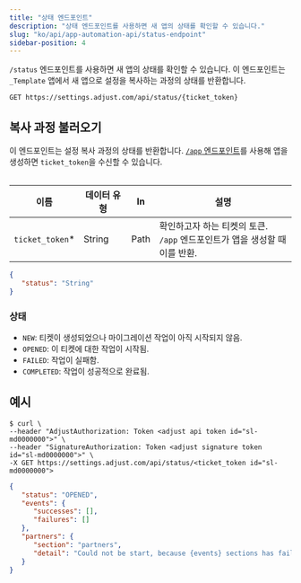 ```yaml
---
title: "상태 엔드포인트"
description: "상태 엔드포인트를 사용하면 새 앱의 상태를 확인할 수 있습니다."
slug: "ko/api/app-automation-api/status-endpoint"
sidebar-position: 4
---
```


`/status` 엔드포인트를 사용하면 새 앱의 상태를 확인할 수 있습니다. 이 엔드포인트는 `_Template` 앱에서 새 앱으로 설정을 복사하는 과정의 상태를 반환합니다.

```http
GET https://settings.adjust.com/api/status/{ticket_token}
```

## 복사 과정 불러오기

이 엔드포인트는 설정 복사 과정의 상태를 반환합니다. [`/app` 엔드포인트](/ko/api/app-automation-api/app-endpoint)를 사용해 앱을 생성하면 `ticket_token`을 수신할 수 있습니다.

<Table>

| 이름             | 데이터 유형 | In   | 설명                                                                             |
| ---------------- | ----------- | ---- | -------------------------------------------------------------------------------- |
| `ticket_token`\* | String      | Path | 확인하고자 하는 티켓의 토큰. <br />`/app` 엔드포인트가 앱을 생성할 때 이를 반환. |

</Table>

```json
{
   "status": "String"
}
```

### 상태

-  `NEW`: 티켓이 생성되었으나 마이그레이션 작업이 아직 시작되지 않음.
-  `OPENED`: 이 티켓에 대한 작업이 시작됨.
-  `FAILED`: 작업이 실패함.
-  `COMPLETED`: 작업이 성공적으로 완료됨.

## 예시

```console
$ curl \
--header "AdjustAuthorization: Token <adjust api token id="sl-md0000000">" \
--header "SignatureAuthorization: Token <adjust signature token id="sl-md0000000">" \
-X GET https://settings.adjust.com/api/status/<ticket_token id="sl-md0000000">
```

```json
{
   "status": "OPENED",
   "events": {
      "successes": [],
      "failures": []
   },
   "partners": {
      "section": "partners",
      "detail": "Could not be start, because {events} sections has failed"
   }
}
```
